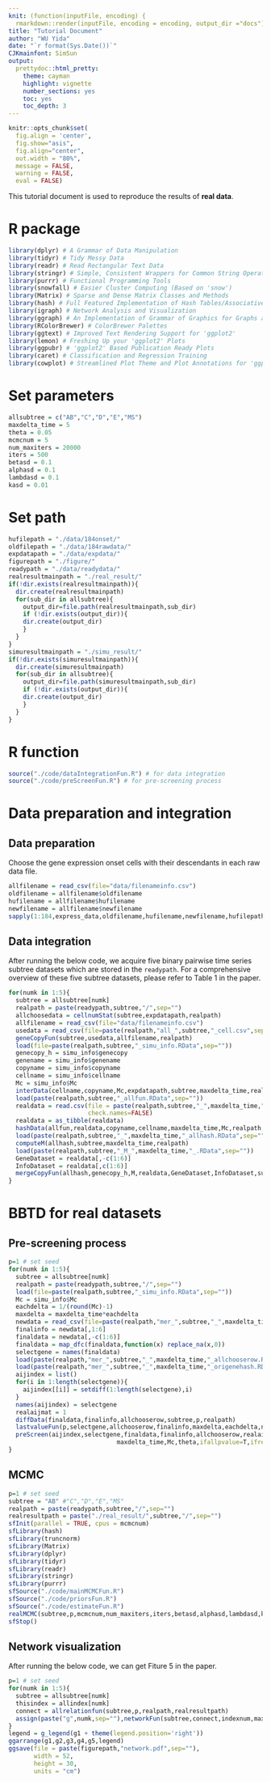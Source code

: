 ```yaml
---
knit: (function(inputFile, encoding) {
  rmarkdown::render(inputFile, encoding = encoding, output_dir ="docs") })
title: "Tutorial Document"
author: "WU Yida"
date: "`r format(Sys.Date())`"
CJKmainfont: SimSun
output: 
  prettydoc::html_pretty:
    theme: cayman
    highlight: vignette
    number_sections: yes
    toc: yes
    toc_depth: 3
---
```


```r
knitr::opts_chunk$set(
  fig.align = 'center',
  fig.show="asis", 
  fig.align="center", 
  out.width = "80%",
  message = FALSE,
  warning = FALSE,
  eval = FALSE)
```

This tutorial document is used to reproduce the results of **real data**.

# R package
```r
library(dplyr) # A Grammar of Data Manipulation
library(tidyr) # Tidy Messy Data
library(readr) # Read Rectangular Text Data
library(stringr) # Simple, Consistent Wrappers for Common String Operations
library(purrr) # Functional Programming Tools
library(snowfall) # Easier Cluster Computing (Based on 'snow')
library(Matrix) # Sparse and Dense Matrix Classes and Methods
library(hash) # Full Featured Implementation of Hash Tables/Associative
library(igraph) # Network Analysis and Visualization
library(ggraph) # An Implementation of Grammar of Graphics for Graphs and Networks
library(RColorBrewer) # ColorBrewer Palettes
library(ggtext) # Improved Text Rendering Support for 'ggplot2'
library(lemon) # Freshing Up your 'ggplot2' Plots
library(ggpubr) # 'ggplot2' Based Publication Ready Plots
library(caret) # Classification and Regression Training
library(cowplot) # Streamlined Plot Theme and Plot Annotations for 'ggplot2'
```

# Set parameters
```r
allsubtree = c("AB","C","D","E","MS")
maxdelta_time = 5
theta = 0.05
mcmcnum = 5
num_maxiters = 20000
iters = 500
betasd = 0.1
alphasd = 0.1
lambdasd = 0.1
kasd = 0.01
```

# Set path
```r
hufilepath = "./data/184onset/"
oldfilepath = "./data/184rawdata/"
expdatapath = "./data/expdata/"
figurepath = "./figure/"
readypath = "./data/readydata/"
realresultmainpath = "./real_result/"
if(!dir.exists(realresultmainpath)){
  dir.create(realresultmainpath)
  for(sub_dir in allsubtree){
    output_dir=file.path(realresultmainpath,sub_dir)
    if (!dir.exists(output_dir)){
    dir.create(output_dir)
    }
  }
}
simuresultmainpath = "./simu_result/"
if(!dir.exists(simuresultmainpath)){
  dir.create(simuresultmainpath)
  for(sub_dir in allsubtree){
    output_dir=file.path(simuresultmainpath,sub_dir)
    if (!dir.exists(output_dir)){
    dir.create(output_dir)
    }
  }
}
```

# R function
```r
source("./code/dataIntegrationFun.R") # for data integration
source("./code/preScreenFun.R") # for pre-screening process
```

# Data preparation and integration
## Data preparation
Choose the gene expression onset cells with their descendants in each raw data file.
```r
allfilename = read_csv(file="data/filenameinfo.csv")
oldfilename = allfilename$oldfilename
hufilename = allfilename$hufilename
newfilename = allfilename$newfilename
sapply(1:184,express_data,oldfilename,hufilename,newfilename,hufilepath,oldfilepath,expdatapath)
```

## Data integration
After running the below code, we acquire five binary pairwise time series subtree datasets which are stored in the `readypath`. For a comprehensive overview of these five subtree datasets, please refer to Table 1 in the paper.
```r
for(numk in 1:5){
  subtree = allsubtree[numk]
  realpath = paste(readypath,subtree,"/",sep="")
  allchoosedata = cellnumStat(subtree,expdatapath,realpath)
  allfilename = read_csv(file="data/filenameinfo.csv")
  usedata = read_csv(file=paste(realpath,"all_",subtree,"_cell.csv",sep=""),show_col_types = FALSE)
  geneCopyFun(subtree,usedata,allfilename,realpath)
  load(file=paste(realpath,subtree,"_simu_info.RData",sep=""))
  genecopy_h = simu_info$genecopy
  genename = simu_info$genename
  copyname = simu_info$copyname
  cellname = simu_info$cellname
  Mc = simu_info$Mc
  interData(cellname,copyname,Mc,expdatapath,subtree,maxdelta_time,realpath)
  load(paste(realpath,subtree,"_allfun.RData",sep=""))
  realdata = read.csv(file = paste(realpath,subtree,"_",maxdelta_time,"_condata.csv",sep=""),
                      check.names=FALSE)
  realdata = as_tibble(realdata)
  hashData(allfun,realdata,copyname,cellname,maxdelta_time,Mc,realpath,subtree)
  load(paste(realpath,subtree,"_",maxdelta_time,"_allhash.RData",sep=""))
  computeM(allhash,subtree,maxdelta_time,realpath)
  load(paste(realpath,subtree,"_M_",maxdelta_time,"_.RData",sep=""))
  GeneDataset = realdata[,-c(1:6)]
  InfoDataset = realdata[,c(1:6)]
  mergeCopyFun(allhash,genecopy_h,M,realdata,GeneDataset,InfoDataset,subtree,deletecellrate,deletegenerate,copyname,cellname,mergerate,realpath)
}
```

# BBTD for real datasets
## Pre-screening process
```r
p=1 # set seed
for(numk in 1:5){
  subtree = allsubtree[numk]
  realpath = paste(readypath,subtree,"/",sep="")
  load(file=paste(realpath,subtree,"_simu_info.RData",sep=""))
  Mc = simu_info$Mc
  eachdelta = 1/(round(Mc)-1)
  maxdelta = maxdelta_time*eachdelta
  newdata = read_csv(file=paste(realpath,"mer_",subtree,"_",maxdelta_time,"_selectdata.csv",sep=""),show_col_types = FALSE)
  finalinfo = newdata[,1:6]
  finaldata = newdata[,-c(1:6)]
  finaldata = map_dfc(finaldata,function(x) replace_na(x,0))
  selectgene = names(finaldata)
  load(paste(realpath,"mer_",subtree,"_",maxdelta_time,"_allchooserow.RData",sep=""))
  load(paste(realpath,"mer_",subtree,"_",maxdelta_time,"_origenehash.RData",sep=""))
  aijindex = list()
  for(i in 1:length(selectgene)){
    aijindex[[i]] = setdiff(1:length(selectgene),i)
  }
  names(aijindex) = selectgene
  realaijmat = 1
  diffData(finaldata,finalinfo,allchooserow,subtree,p,realpath)
  lastvalueFun(p,selectgene,allchooserow,finalinfo,maxdelta,eachdelta,newallhash,realpath)
  preScreen(aijindex,selectgene,finaldata,finalinfo,allchooserow,realaijmat,
                              maxdelta_time,Mc,theta,ifallpvalue=T,ifreal=T,realpath,p,subtree,newallhash)
}
```

## MCMC
```r
p=1 # set seed
subtree = "AB" #"C","D","E","MS"
realpath = paste(readypath,subtree,"/",sep="")
realresultpath = paste("./real_result/",subtree,"/",sep="")
sfInit(parallel = TRUE, cpus = mcmcnum)
sfLibrary(hash)
sfLibrary(truncnorm)
sfLibrary(Matrix)
sfLibrary(dplyr)
sfLibrary(tidyr)
sfLibrary(readr)
sfLibrary(stringr)
sfLibrary(purrr)
sfSource("./code/mainMCMCFun.R")
sfSource("./code/priorsFun.R")
sfSource("./code/estimateFun.R")
realMCMC(subtree,p,mcmcnum,num_maxiters,iters,betasd,alphasd,lambdasd,kasd,maxdelta_time,realpath,realresultpath)
sfStop()
```

## Network visualization
After running the below code, we can get Fiture 5 in the paper.
```r
p=1 # set seed
for(numk in 1:5){
  subtree = allsubtree[numk]
  thisindex = allindex[numk]
  connect = allrelationfun(subtree,p,realpath,realresultpath)
  assign(paste("g",numk,sep=""),networkFun(subtree,connect,indexnum,maxdelta_time,realpath,resultpath,picturepath) +theme(legend.position = "none"))
}
legend = g_legend(g1 + theme(legend.position='right'))
ggarrange(g1,g2,g3,g4,g5,legend)
ggsave(file = paste(figurepath,"network.pdf",sep=""),
       width = 52,
       height = 30,
       units = "cm")
```
